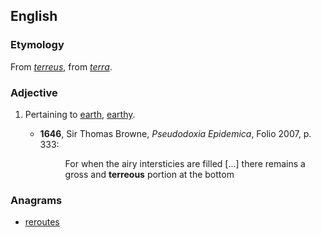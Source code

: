 ==English==

===Etymology===
From {{etyl|la|en}} ''[[terreus]]'', from ''[[terra]]''.

===Adjective===
{{en-adj}}

# {{context|obsolete|lang=en}} Pertaining to [[earth]], [[earthy]].
#* '''1646''', Sir Thomas Browne, ''Pseudodoxia Epidemica'', Folio 2007, p. 333:
#*: For when the airy intersticies are filled [...] there remains a gross and '''terreous''' portion at the bottom

===Anagrams===
* [[reroutes#English|reroutes]]
